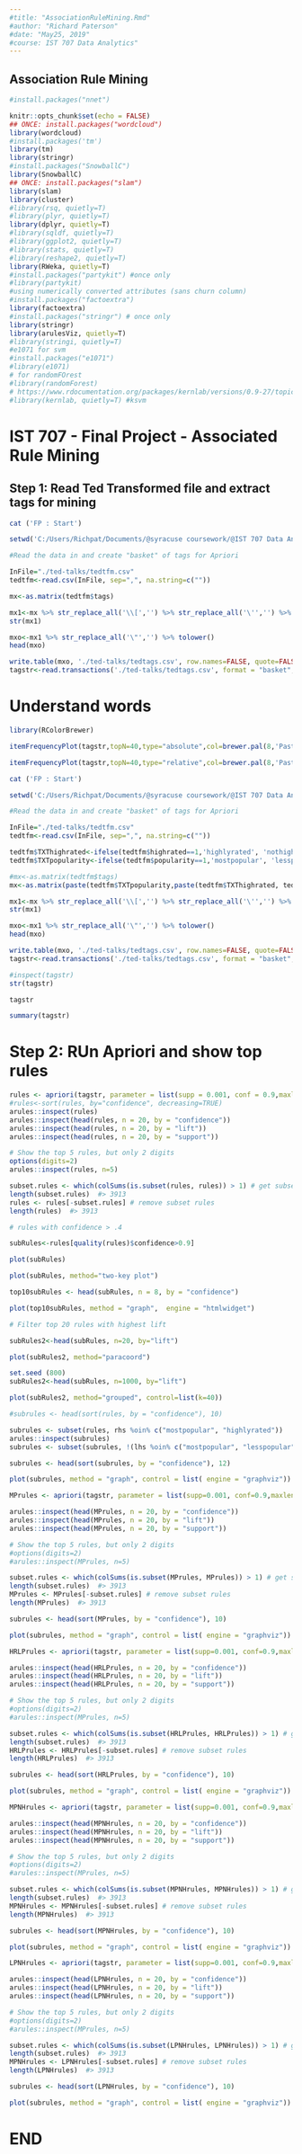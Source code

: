 ---
#title: "AssociationRuleMining.Rmd"
#author: "Richard Paterson"
#date: "May25, 2019"
#course: IST 707 Data Analytics"
---

## Association Rule Mining


```{r setup, include=TRUE}

#install.packages("nnet")

knitr::opts_chunk$set(echo = FALSE)
## ONCE: install.packages("wordcloud")
library(wordcloud)
#install.packages('tm')
library(tm)
library(stringr)
#install.packages("SnowballC")
library(SnowballC)
## ONCE: install.packages("slam")
library(slam)
library(cluster)
#library(rsq, quietly=T)
#library(plyr, quietly=T)
library(dplyr, quietly=T)
#library(sqldf, quietly=T)
#library(ggplot2, quietly=T)
#library(stats, quietly=T)
#library(reshape2, quietly=T)
library(RWeka, quietly=T)
#install.packages("partykit") #once only
#library(partykit)
#using numerically converted attributes (sans churn column)
#install.packages("factoextra")
library(factoextra)
#install.packages("stringr") # once only
library(stringr)
library(arulesViz, quietly=T)
#library(stringi, quietly=T)
#e1071 for svm
#install.packages("e1071")
#library(e1071)
# for randomFOrest
#library(randomForest)
# https://www.rdocumentation.org/packages/kernlab/versions/0.9-27/topics/ksvm
#library(kernlab, quietly=T) #ksvm
```

# IST 707 - Final Project - Associated Rule Mining

## Step 1: Read Ted Transformed file and extract tags for mining


```{r readindata1}

cat ('FP : Start')

setwd('C:/Users/Richpat/Documents/@syracuse coursework/@IST 707 Data Analytics (R)/finalproject')

#Read the data in and create "basket" of tags for Apriori

InFile="./ted-talks/tedtfm.csv"
tedtfm<-read.csv(InFile, sep=",", na.string=c(""))

mx<-as.matrix(tedtfm$tags)

mx1<-mx %>% str_replace_all('\\[','') %>% str_replace_all('\'','') %>% str_replace_all('\\]','') %>% str_replace_all(' ','') %>% tolower()
str(mx1)

mxo<-mx1 %>% str_replace_all('\"','') %>% tolower()
head(mxo)

write.table(mxo, './ted-talks/tedtags.csv', row.names=FALSE, quote=FALSE)
tagstr<-read.transactions('./ted-talks/tedtags.csv', format = "basket", sep=",", skip = 1)

```

# Understand words

```{r wordpresence, fig.width=10,fig.height=6}

library(RColorBrewer)

itemFrequencyPlot(tagstr,topN=40,type="absolute",col=brewer.pal(8,'Pastel2'), main="Absolute Item Frequency Plot")

itemFrequencyPlot(tagstr,topN=40,type="relative",col=brewer.pal(8,'Pastel2'), main="Relative Item Frequency Plot")


```

```{r readindata2}

cat ('FP : Start')

setwd('C:/Users/Richpat/Documents/@syracuse coursework/@IST 707 Data Analytics (R)/finalproject')

#Read the data in and create "basket" of tags for Apriori

InFile="./ted-talks/tedtfm.csv"
tedtfm<-read.csv(InFile, sep=",", na.string=c(""))

tedtfm$TXThighrated<-ifelse(tedtfm$highrated==1,'highlyrated', 'nothighlyrated')
tedtfm$TXTpopularity<-ifelse(tedtfm$popularity==1,'mostpopular', 'lesspopular')

#mx<-as.matrix(tedtfm$tags)
mx<-as.matrix(paste(tedtfm$TXTpopularity,paste(tedtfm$TXThighrated, tedtfm$tags, sep = ","), sep = ",") )

mx1<-mx %>% str_replace_all('\\[','') %>% str_replace_all('\'','') %>% str_replace_all('\\]','') %>% str_replace_all(' ','') %>% tolower()
str(mx1)

mxo<-mx1 %>% str_replace_all('\"','') %>% tolower()
head(mxo)

write.table(mxo, './ted-talks/tedtags.csv', row.names=FALSE, quote=FALSE)
tagstr<-read.transactions('./ted-talks/tedtags.csv', format = "basket", sep=",", skip = 1)

#inspect(tagstr)
str(tagstr)

tagstr

summary(tagstr)

```


# Step 2: RUn Apriori and show top rules

```{r apriorifromHW3}

rules <- apriori(tagstr, parameter = list(supp = 0.001, conf = 0.9,maxlen=4))
#rules<-sort(rules, by="confidence", decreasing=TRUE)
arules::inspect(rules)
arules::inspect(head(rules, n = 20, by = "confidence"))
arules::inspect(head(rules, n = 20, by = "lift"))
arules::inspect(head(rules, n = 20, by = "support"))

# Show the top 5 rules, but only 2 digits
options(digits=2)
arules::inspect(rules, n=5)

subset.rules <- which(colSums(is.subset(rules, rules)) > 1) # get subset rules in vector
length(subset.rules)  #> 3913
rules <- rules[-subset.rules] # remove subset rules
length(rules)  #> 3913

```
```{r scatterplotfromHW3, fig.width=10,fig.height=6}
# rules with confidence > .4

subRules<-rules[quality(rules)$confidence>0.9]

plot(subRules)

```


```{r twokeyfromHW3, fig.width=10,fig.height=6}

plot(subRules, method="two-key plot")

```

```{r GraphfromHW3, fig.width=10,fig.height=6}

top10subRules <- head(subRules, n = 8, by = "confidence")

plot(top10subRules, method = "graph",  engine = "htmlwidget")

```
```{r ParacordfromHW3, fig.width=10,fig.height=6}

# Filter top 20 rules with highest lift

subRules2<-head(subRules, n=20, by="lift")

plot(subRules2, method="paracoord")

```

```{r GroupedMatrixfromHW3, fig.width=10,fig.height=6}

set.seed (800)
subRules2<-head(subRules, n=1000, by="lift")

plot(subRules2, method="grouped", control=list(k=40))

```
```{r graphfromHW3, fig.width=10,fig.height=6}

#subrules <- head(sort(rules, by = "confidence"), 10)

subrules <- subset(rules, rhs %oin% c("mostpopular", "highlyrated"))
arules::inspect(subrules)
subrules <- subset(subrules, !(lhs %oin% c("mostpopular", "lesspopular")))

subrules <- head(sort(subrules, by = "confidence"), 12)

plot(subrules, method = "graph", control = list( engine = "graphviz"))

```

```{r}
MPrules <- apriori(tagstr, parameter = list(supp=0.001, conf=0.9,maxlen=4),appearance = list(default="lhs",rhs=c("mostpopular", "highlyrated")))

arules::inspect(head(MPrules, n = 20, by = "confidence"))
arules::inspect(head(MPrules, n = 20, by = "lift"))
arules::inspect(head(MPrules, n = 20, by = "support"))

# Show the top 5 rules, but only 2 digits
#options(digits=2)
#arules::inspect(MPrules, n=5)

subset.rules <- which(colSums(is.subset(MPrules, MPrules)) > 1) # get subset rules in vector
length(subset.rules)  #> 3913
MPrules <- MPrules[-subset.rules] # remove subset rules
length(MPrules)  #> 3913
```
```{r MPandHRplot, fig.width=10,fig.height=6}

subrules <- head(sort(MPrules, by = "confidence"), 10)

plot(subrules, method = "graph", control = list( engine = "graphviz"))


```

```{r}
HRLPrules <- apriori(tagstr, parameter = list(supp=0.001, conf=0.9,maxlen=4),appearance = list(default="lhs",rhs=c("lesspopular", "highlyrated")))

arules::inspect(head(HRLPrules, n = 20, by = "confidence"))
arules::inspect(head(HRLPrules, n = 20, by = "lift"))
arules::inspect(head(HRLPrules, n = 20, by = "support"))

# Show the top 5 rules, but only 2 digits
#options(digits=2)
#arules::inspect(MPrules, n=5)

subset.rules <- which(colSums(is.subset(HRLPrules, HRLPrules)) > 1) # get subset rules in vector
length(subset.rules)  #> 3913
HRLPrules <- HRLPrules[-subset.rules] # remove subset rules
length(HRLPrules)  #> 3913
```
```{r HRLPandHRplot, fig.width=10,fig.height=6}

subrules <- head(sort(HRLPrules, by = "confidence"), 10)

plot(subrules, method = "graph", control = list( engine = "graphviz"))


```

```{r MPNHrules}
MPNHrules <- apriori(tagstr, parameter = list(supp=0.001, conf=0.9,maxlen=4),appearance = list(default="lhs",rhs=c("mostpopular", "nothighlyrated")))

arules::inspect(head(MPNHrules, n = 20, by = "confidence"))
arules::inspect(head(MPNHrules, n = 20, by = "lift"))
arules::inspect(head(MPNHrules, n = 20, by = "support"))

# Show the top 5 rules, but only 2 digits
#options(digits=2)
#arules::inspect(MPrules, n=5)

subset.rules <- which(colSums(is.subset(MPNHrules, MPNHrules)) > 1) # get subset rules in vector
length(subset.rules)  #> 3913
MPNHrules <- MPNHrules[-subset.rules] # remove subset rules
length(MPNHrules)  #> 3913
```

```{r MPNHandHRplot, fig.width=10,fig.height=6}

subrules <- head(sort(MPNHrules, by = "confidence"), 10)

plot(subrules, method = "graph", control = list( engine = "graphviz"))


```

```{r LPNHrules}
LPNHrules <- apriori(tagstr, parameter = list(supp=0.001, conf=0.9,maxlen=4),appearance = list(default="lhs",rhs=c("lesspopular", "nothighlyrated")))

arules::inspect(head(LPNHrules, n = 20, by = "confidence"))
arules::inspect(head(LPNHrules, n = 20, by = "lift"))
arules::inspect(head(LPNHrules, n = 20, by = "support"))

# Show the top 5 rules, but only 2 digits
#options(digits=2)
#arules::inspect(MPrules, n=5)

subset.rules <- which(colSums(is.subset(LPNHrules, LPNHrules)) > 1) # get subset rules in vector
length(subset.rules)  #> 3913
MPNHrules <- LPNHrules[-subset.rules] # remove subset rules
length(LPNHrules)  #> 3913
```


```{r MPNHandHRplot, fig.width=10,fig.height=6}

subrules <- head(sort(LPNHrules, by = "confidence"), 10)

plot(subrules, method = "graph", control = list( engine = "graphviz"))


```

# END
